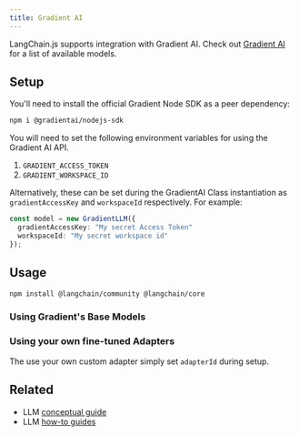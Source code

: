 ```yaml
---
title: Gradient AI
---
```


LangChain.js supports integration with Gradient AI. Check out [Gradient AI](https://docs.gradient.ai/docs) for a list of available models.

## Setup

You'll need to install the official Gradient Node SDK as a peer dependency:

```bash npm
npm i @gradientai/nodejs-sdk
```
You will need to set the following environment variables for using the Gradient AI API.

1. `GRADIENT_ACCESS_TOKEN`
2. `GRADIENT_WORKSPACE_ID`

Alternatively, these can be set during the GradientAI Class instantiation as `gradientAccessKey` and `workspaceId` respectively.
For example:

```typescript
const model = new GradientLLM({
  gradientAccessKey: "My secret Access Token"
  workspaceId: "My secret workspace id"
});
```
## Usage


<IntegrationInstallTooltip/>

```bash npm
npm install @langchain/community @langchain/core
```



### Using Gradient's Base Models

<GradientAiBase />

### Using your own fine-tuned Adapters

The use your own custom adapter simply set `adapterId` during setup.

<GradientAiAdapter />

## Related

- LLM [conceptual guide](/oss/javascript/concepts/text_llms)
- LLM [how-to guides](/oss/javascript/how-to/#llms)
